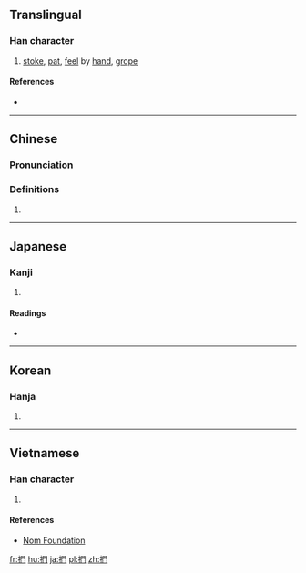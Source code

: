 {{also|扪}}
==Translingual==

===Han character===
{{Han char|rn=64|rad=手|as=08|sn=11|four=57020|canj=QAN|ids=⿰扌門}}

# [[stoke]], [[pat]], [[feel]] by [[hand]], [[grope]]

====References====
* {{Han ref|kx=0435.050|dkj=12197|dj=0784.220|hdz=31908.030|uh=636B|ud=25451|bh=B1BF|bd=45503}}

----

==Chinese==
{{zh-forms|s=扪}}

===Pronunciation===
{{zh-pron
|m=mén
|c=mun4
|mc=y
|oc=y
|ma=
|cat=v
}}

===Definitions===
# {{rfdef|lang=zh}}

----

==Japanese==

===Kanji===
{{ja-kanji|grade=|rs=手08}}

# {{defn|lang=ja|sort=手08}}

====Readings====
* {{ja-readings|goon=[[もん]] (mon)|kanon=[[ぼん]] (bon)|kun=[[なでる]] (naderu), [[とる]] (toru), [[ひねる]] (hineru)}}

----

==Korean==

===Hanja===
{{ko-hanja|hangeul=문|eumhun=|rv=mun|mr=mun|y=mun}}

# {{defn|lang=ko|sort=手08}}

----

==Vietnamese==

===Han character===
{{vi-readings|rs=手08| hanviet = môn}}

# {{defn|lang=vi|sort=手08}}

====References====
*[http://nomfoundation.org/common/nom_details.php?codepoint=636b Nom Foundation]

[[fr:捫]]
[[hu:捫]]
[[ja:捫]]
[[pl:捫]]
[[zh:捫]]